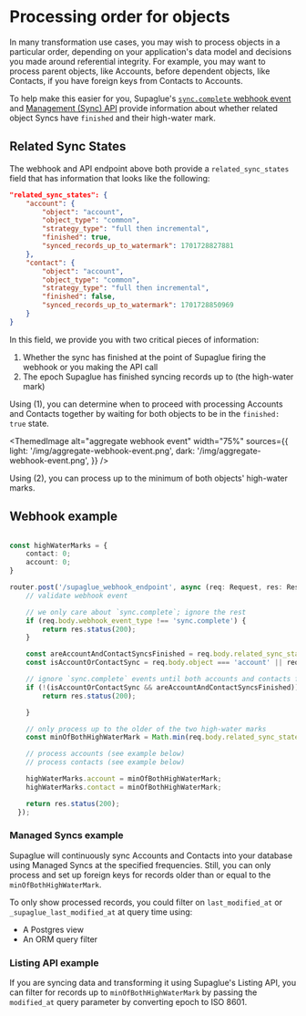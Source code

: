 
# Processing order for objects

In many transformation use cases, you may wish to process objects in a particular order, depending on your application's data model and decisions you made around referential integrity. For example, you may want to process parent objects, like Accounts, before dependent objects, like Contacts, if you have foreign keys from Contacts to Accounts.

To help make this easier for you, Supaglue's [`sync.complete` webhook event](https://docs.supaglue.com/api/v2/mgmt/sync-complete) and [Management (Sync) API](https://docs.supaglue.com/api/v2/mgmt/list-syncs) provide information about whether related object Syncs have `finished` and their high-water mark.

## Related Sync States

The webhook and API endpoint above both provide a `related_sync_states` field that has information that looks like the following:

```json
"related_sync_states": {
    "account": {
        "object": "account",
        "object_type": "common",
        "strategy_type": "full then incremental",
        "finished": true,
        "synced_records_up_to_watermark": 1701728827881
    },
    "contact": {
        "object": "account",
        "object_type": "common",
        "strategy_type": "full then incremental",
        "finished": false,
        "synced_records_up_to_watermark": 1701728850969
    }
}
```

In this field, we provide you with two critical pieces of information: 

1. Whether the sync has finished at the point of Supaglue firing the webhook or you making the API call
2. The epoch Supaglue has finished syncing records up to (the high-water mark)

Using (1), you can determine when to proceed with processing Accounts and Contacts together by waiting for both objects to be in the `finished: true` state.

<ThemedImage
  alt="aggregate webhook event"
  width="75%"
  sources={{
    light: '/img/aggregate-webhook-event.png',
    dark: '/img/aggregate-webhook-event.png',
  }}
/>

Using (2), you can process up to the minimum of both objects' high-water marks.

## Webhook example

```typescript

const highWaterMarks = {
    contact: 0;
    account: 0;
}

router.post('/supaglue_webhook_endpoint', async (req: Request, res: Response) => {
    // validate webhook event

    // we only care about `sync.complete`; ignore the rest
    if (req.body.webhook_event_type !== 'sync.complete') {
        return res.status(200);
    }

    const areAccountAndContactSyncsFinished = req.body.related_sync_states.account.finished && req.body.related_sync_states.contact.finished;
    const isAccountOrContactSync = req.body.object === 'account' || req.body.object === 'contact';

    // ignore `sync.complete` events until both accounts and contacts finish
    if (!(isAccountOrContactSync && areAccountAndContactSyncsFinished)) {
        return res.status(200);

    }

    // only process up to the older of the two high-water marks
    const minOfBothHighWaterMark = Math.min(req.body.related_sync_states.account.synced_records_up_to_watermark, req.body.related_sync_states.contact.synced_records_up_to_watermark);

    // process accounts (see example below)
    // process contacts (see example below)

    highWaterMarks.account = minOfBothHighWaterMark;
    highWaterMarks.contact = minOfBothHighWaterMark;

    return res.status(200);
  });
```

### Managed Syncs example

Supaglue will continuously sync Accounts and Contacts into your database using Managed Syncs at the specified frequencies. Still, you can only process and set up foreign keys for records older than or equal to the `minOfBothHighWaterMark`.

To only show processed records, you could filter on `last_modified_at` or `_supaglue_last_modified_at` at query time using:

- A Postgres view
- An ORM query filter

### Listing API example

If you are syncing data and transforming it using Supaglue's Listing API, you can filter for records up to `minOfBothHighWaterMark` by passing the `modified_at` query parameter by converting epoch to ISO 8601.
